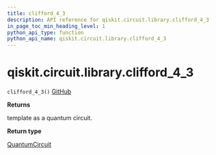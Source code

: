 ```yaml
---
title: clifford_4_3
description: API reference for qiskit.circuit.library.clifford_4_3
in_page_toc_min_heading_level: 1
python_api_type: function
python_api_name: qiskit.circuit.library.clifford_4_3
---
```


# qiskit.circuit.library.clifford\_4\_3

<span id="qiskit.circuit.library.clifford_4_3" />

`clifford_4_3()` [GitHub](https://github.com/qiskit/qiskit/tree/stable/0.23/qiskit/circuit/library/templates/clifford/clifford_4_3.py "view source code")

**Returns**

template as a quantum circuit.

**Return type**

[QuantumCircuit](qiskit.circuit.QuantumCircuit "qiskit.circuit.QuantumCircuit")

